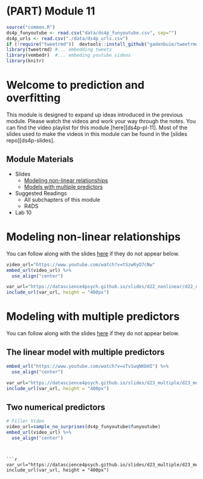 # (PART) Module 11 {-}

```r
source("common.R")
ds4p_funyoutube <- read.csv("data/ds4p_funyoutube.csv", sep="")
ds4p_urls <- read.csv("./data/ds4p_urls.csv")
if (!require("tweetrmd"))  devtools::install_github("gadenbuie/tweetrmd")
library(tweetrmd) #... embedding tweets
library(vembedr)  #... embeding youtube videos
library(knitr)
```

# Welcome to prediction and overfitting

This module is designed to expand up ideas introduced in the previous module. Please watch the videos and work your way through the notes. You can find the video playlist for this module [here][ds4p-pl-11]. Most of the slides used to make the videos in this module can be found in the [slides repo][ds4p-slides].


## Module Materials

* Slides
  * [Modeling non-linear relationships](https://datascience4psych.github.io/slides/d22_nonlinear/d22_nonlinear.html)
  * [Models with multiple predictors](https://datascience4psych.github.io/slides/d23_multiple/d23_multiple.html)

* Suggested Readings
  * All subchapters of this module
  * R4DS
  
* Lab 10

# Modeling non-linear relationships

You can follow along with the slides [here](https://datascience4psych.github.io/slides/d22_nonlinear/d22_nonlinear.html) if they do not appear below.

```r
video_url="https://www.youtube.com/watch?v=tSzwRyO7cNw"
embed_url(video_url) %>%
  use_align("center")
```

```r
var_url="https://datascience4psych.github.io/slides/d22_nonlinear/d22_nonlinear.html#1"
include_url(var_url, height = "400px")
```




# Modeling with multiple predictors

You can follow along with the slides [here](https://datascience4psych.github.io/slides/d23_multiple/d23_multiple.html) if they do not appear below.


## The linear model with multiple predictors

```r

embed_url("https://www.youtube.com/watch?v=xTv1wqNKbHI") %>%
  use_align("center")
```


```r
var_url="https://datascience4psych.github.io/slides/d23_multiple/d23_multiple.html#2"
include_url(var_url, height = "400px")
```


## Two numerical predictors


```r
# Filler Video
video_url=sample_no_surprises(ds4p_funyoutube$funyoutube)
embed_url(video_url) %>%
  use_align("center")
```
```


```r
var_url="https://datascience4psych.github.io/slides/d23_multiple/d23_multiple.html#24"
include_url(var_url, height = "400px")
```


